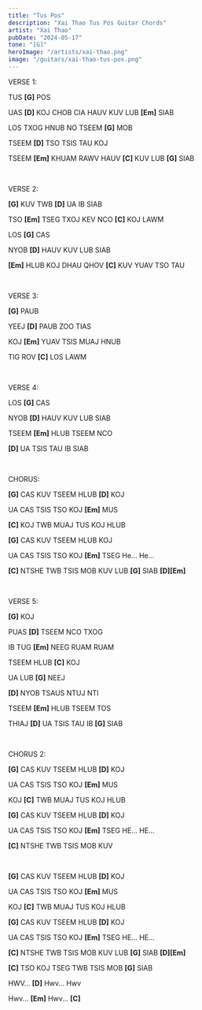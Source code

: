 ```yaml
---
title: "Tus Pos"
description: "Xai Thao Tus Pos Guitar Chords"
artist: "Xai Thao"
pubDate: "2024-05-17"
tone: "[G]"
heroImage: "/artists/xai-thao.png"
image: "/guitars/xai-thao-tus-pos.png"
---
```


VERSE 1:

TUS <b>[G]</b> POS

UAS <b>[D]</b> KOJ CHOB CIA HAUV KUV LUB <b>[Em]</b> SIAB

LOS TXOG HNUB NO TSEEM <b>[G]</b> MOB

TSEEM <b>[D]</b> TSO TSIS TAU KOJ

TSEEM <b>[Em]</b> KHUAM RAWV HAUV <b>[C]</b> KUV LUB <b>[G]</b> SIAB

<br />

VERSE 2:

<b>[G]</b> KUV TWB <b>[D]</b> UA IB SIAB

TSO <b>[Em]</b> TSEG TXOJ KEV NCO <b>[C]</b> KOJ LAWM

LOS <b>[G]</b> CAS

NYOB <b>[D]</b> HAUV KUV LUB SIAB

<b>[Em]</b> HLUB KOJ DHAU QHOV <b>[C]</b> KUV YUAV TSO TAU

<br />

VERSE 3:

<b>[G]</b> PAUB

YEEJ <b>[D]</b> PAUB ZOO TIAS

KOJ <b>[Em]</b> YUAV TSIS MUAJ HNUB

TIG ROV <b>[C]</b> LOS LAWM

<br />

VERSE 4:

LOS <b>[G]</b> CAS

NYOB <b>[D]</b> HAUV KUV LUB SIAB

TSEEM <b>[Em]</b> HLUB TSEEM NCO

<b>[D]</b> UA TSIS TAU IB SIAB

<br />

CHORUS:

<b>[G]</b> CAS KUV TSEEM HLUB <b>[D]</b> KOJ

UA CAS TSIS TSO KOJ <b>[Em]</b> MUS

<b>[C]</b> KOJ TWB MUAJ TUS KOJ HLUB

<b>[G]</b> CAS KUV TSEEM HLUB KOJ

UA CAS TSIS TSO KOJ <b>[Em]</b> TSEG He... He...

<b>[C]</b> NTSHE TWB TSIS MOB KUV LUB <b>[G]</b> SIAB <b>[D][Em]</b>

<br />

VERSE 5:

<b>[G]</b> KOJ

PUAS <b>[D]</b> TSEEM NCO TXOG

IB TUG <b>[Em]</b> NEEG RUAM RUAM

TSEEM HLUB <b>[C]</b> KOJ

UA LUB <b>[G]</b> NEEJ

<b>[D]</b> NYOB TSAUS NTUJ NTI

TSEEM <b>[Em]</b> HLUB TSEEM TOS

THIAJ <b>[D]</b> UA TSIS TAU IB <b>[G]</b> SIAB

<br />

CHORUS 2:

<b>[G]</b> CAS KUV TSEEM HLUB <b>[D]</b> KOJ

UA CAS TSIS TSO KOJ <b>[Em]</b> MUS

KOJ <b>[C]</b> TWB MUAJ TUS KOJ HLUB

<b>[G]</b> CAS KUV TSEEM HLUB <b>[D]</b> KOJ

UA CAS TSIS TSO KOJ <b>[Em]</b> TSEG HE... HE...

<b>[C]</b> NTSHE TWB TSIS MOB KUV

<br />

<b>[G]</b> CAS KUV TSEEM HLUB <b>[D]</b> KOJ

UA CAS TSIS TSO KOJ <b>[Em]</b> MUS

KOJ <b>[C]</b> TWB MUAJ TUS KOJ HLUB

<b>[G]</b> CAS KUV TSEEM HLUB <b>[D]</b> KOJ

UA CAS TSIS TSO KOJ <b>[Em]</b> TSEG HE... HE...

<b>[C]</b> NTSHE TWB TSIS MOB KUV LUB <b>[G]</b> SIAB <b>[D][Em]</b>

<b>[C]</b> TSO KOJ TSEG TWB TSIS MOB <b>[G]</b> SIAB

HWV... <b>[D]</b> Hwv... Hwv

Hwv... <b>[Em]</b> Hwv... <b>[C]</b>
